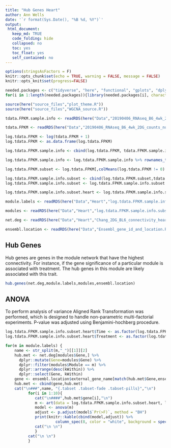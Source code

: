 ```yaml
---
title: "Hub Genes Heart"
author: Ann Wells
date: '`r format(Sys.Date(), "%B %d, %Y")`'
output:
 html_document:
   keep_md: TRUE
   code_folding: hide
   collapsed: no
   toc: yes
   toc_float: yes
   self_contained: no
---
```


<link rel="stylesheet" type="text/css" href="https://cdn.datatables.net/1.10.5/css/jquery.dataTables.min.css">
<script src="https://code.jquery.com/jquery-2.1.2.min.js"></script>
<script src="https://cdn.datatables.net/1.10.5/js/jquery.dataTables.min.js"></script>

<script type="text/javascript">
         $(document).ready(function() {
             $("table").DataTable();
         } );
</script>

```r
options(stringsAsFactors = F)
knitr::opts_chunk$set(echo = TRUE, warning = FALSE, message = FALSE)
knitr::opts_knit$set(progress=FALSE)

needed.packages <- c("tidyverse", "here", "functional", "gplots", "dplyr", "GeneOverlap", "R.utils", "reshape2","magrittr","data.table", "RColorBrewer","preprocessCore", "ARTool","emmeans", "phia", "gProfileR", "WGCNA", "xtable", "pander", "kableExtra","downloadthis")
for(i in 1:length(needed.packages)){library(needed.packages[i], character.only = TRUE)}

source(here("source_files","plot_theme.R"))
source(here("source_files","WGCNA_source.R"))
```

```r
tdata.FPKM.sample.info <- readRDS(here("Data","20190406_RNAseq_B6_4wk_2DG_counts_phenotypes.RData"))

tdata.FPKM <- readRDS(here("Data","20190406_RNAseq_B6_4wk_2DG_counts_numeric.RData"))

log.tdata.FPKM <- log(tdata.FPKM + 1)
log.tdata.FPKM <- as.data.frame(log.tdata.FPKM)

log.tdata.FPKM.sample.info <- cbind(log.tdata.FPKM, tdata.FPKM.sample.info[,27238:27240])

log.tdata.FPKM.sample.info <- log.tdata.FPKM.sample.info %>% rownames_to_column() %>% filter(rowname != "A113") %>% column_to_rownames()

log.tdata.FPKM.subset <- log.tdata.FPKM[,colMeans(log.tdata.FPKM != 0) > 0.5] 

log.tdata.FPKM.sample.info.subset <- cbind(log.tdata.FPKM.subset,tdata.FPKM.sample.info[,27238:27240])
log.tdata.FPKM.sample.info.subset <- log.tdata.FPKM.sample.info.subset %>% rownames_to_column() %>% filter(rowname != "A113") %>% column_to_rownames()

log.tdata.FPKM.sample.info.subset.heart <- log.tdata.FPKM.sample.info.subset %>% rownames_to_column() %>% filter(Tissue == "Heart") %>% column_to_rownames()

module.labels <- readRDS(here("Data","Heart","log.tdata.FPKM.sample.info.subset.heart.WGCNA.module.labels.RData"))

modules <- readRDS(here("Data","Heart","log.tdata.FPKM.sample.info.subset.heart.WGCNA.module.membership.RData"))

net.deg <- readRDS(here("Data","Heart","Chang_2DG_BL6_connectivity_heart.RData"))

ensembl.location <- readRDS(here("Data","Ensembl_gene_id_and_location.RData"))
```

## Hub Genes {.tabset .tabset-fade .tabset-pills}

Hub genes are genes in the module network that have the highest connectivity. For instance, if the gene significance of a particular module is associated with treatment. The hub genes in this module are likely associated with this trait.

```r
hub.genes(net.deg,module.labels,modules,ensembl.location)
```

## ANOVA {.tabset .tabset-fade .tabset-pills}

To perform analysis of variance Aligned Rank Transformation was performed, which is designed to handle non-parametric multi-factorial experiments. P-value was adjusted using Benjamini-hochberg procedure.

```r
log.tdata.FPKM.sample.info.subset.heart$Time <- as.factor(log.tdata.FPKM.sample.info.subset.heart$Time)
log.tdata.FPKM.sample.info.subset.heart$Treatment <- as.factor(log.tdata.FPKM.sample.info.subset.heart$Treatment)

for(m in module.labels) {
    name <- str_split(m,"_")[[1]][2]
    hub.met <- net.deg[modules$Gene,] %>%
      dplyr::mutate(Gene=modules$Gene) %>%
      dplyr::filter(modules$Module == m) %>%
      dplyr::arrange(desc(kWithin)) %>%
      dplyr::select(Gene, kWithin)
    gene <- ensembl.location$external_gene_name[match(hub.met$Gene,ensembl.location$ensembl_gene_id)]
    hub.met <- cbind(gene,hub.met)
    cat("\n###",name, "{.tabset .tabset-fade .tabset-pills}","\n")
          for(i in 1:10){
             cat("\n####",hub.met$gene[i],"\n")
             m <- art(data = log.tdata.FPKM.sample.info.subset.heart, log.tdata.FPKM.sample.info.subset.heart[,hub.met$Gene[i]] ~ Time*Treatment)
             model <- anova(m)
             adjust <- p.adjust(model$`Pr(>F)`, method = "BH")
             print(knitr::kable(cbind(model,adjust)) %>% 
                      column_spec(8, color = "white", background = spec_color(adjust, end = 0.05, scale_from = c(0,0.05))))
             cat("\n \n")
             }
          cat("\n \n")
          }
```



<!-- ## Post-hoc Analysis -->
<!-- ```{r, results='asis'} -->
<!-- TI <- testInteractions(artlm(m,"Time:Treatment"), pairwise = c("Time", 'Treatment'), adjustment = "BH") -->
<!-- panderOptions('knitr.auto.asis', FALSE) -->
<!-- print(pander(TI)) -->
<!-- ``` -->